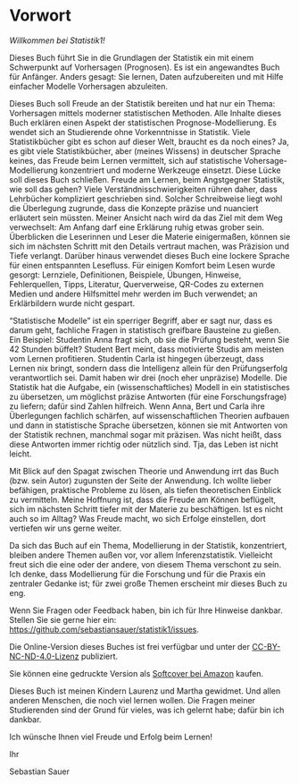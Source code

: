 
\pagenumbering{roman} 
\setcounter{page}{7}


# Vorwort  {.unnumbered}

*Willkommen bei Statistik1!*


Dieses Buch führt Sie in die Grundlagen der Statistik ein mit einem Schwerpunkt auf Vorhersagen (Prognosen).
Es ist ein angewandtes Buch für Anfänger.
Anders gesagt: Sie lernen, Daten aufzubereiten und mit Hilfe einfacher Modelle Vorhersagen abzuleiten.

Dieses Buch soll Freude an der Statistik bereiten und hat nur ein Thema: 
Vorhersagen mittels moderner statistischen Methoden. 
Alle Inhalte dieses Buch erklären einen Aspekt der statistischen Prognose-Modellierung.
Es wendet sich an Studierende ohne Vorkenntnisse in Statistik. 
Viele Statistikbücher gibt es schon auf dieser Welt, braucht es da noch eines? 
<!-- Kritische Stimmen würden vielleicht anmerken,  -->
<!-- dass schon ein einziges Statistikbuch eines zu viel sei. -->
Ja, es gibt viele Statistikbücher, aber (meines Wissens)  in deutscher Sprache keines, 
das Freude beim Lernen vermittelt, sich auf statistische Vohersage-Modellierung konzentriert 
und moderne Werkzeuge einsetzt. 
Diese Lücke soll dieses Buch schließen.
Freude am Lernen, beim Angstgegner Statistik, wie soll das gehen? 
Viele Verständnisschwierigkeiten rühren daher, 
dass Lehrbücher kompliziert geschrieben sind. 
Solcher Schreibweise liegt wohl die
Überlegung zugrunde, dass die Konzepte präzise und nuanciert erläutert sein müssten. 
Meiner Ansicht nach wird da das Ziel mit dem Weg verwechselt: 
Am Anfang darf eine Erklärung ruhig etwas grober sein.
Überblicken die Leserinnen und Leser die Materie einigermaßen, 
können sie sich im nächsten Schritt mit den Details vertraut machen, was Präzision und Tiefe verlangt. 
Darüber hinaus verwendet dieses Buch eine lockere Sprache für einen entspannten Lesefluss. 
Für einigen Komfort beim Lesen wurde gesorgt: 
Lernziele, Definitionen, Beispiele, Übungen, Hinweise, Fehlerquellen, Tipps, Literatur, 
Querverweise, QR-Codes zu externen Medien und andere Hilfsmittel mehr werden im Buch verwendet;
an Erklärbildern wurde nicht gespart. 

<!-- Der Inhalt des Buches ist ganz auf statistische Modelle zur Vorhersage ausgerichtet. -->
"Statistische Modelle" ist ein sperriger Begriff, aber er sagt nur, dass es darum geht, 
fachliche Fragen in statistisch greifbare Bausteine zu gießen. 
Ein Beispiel: Studentin Anna fragt sich, ob sie die Prüfung besteht, wenn Sie 42 Stunden büffelt?
Student Bert meint, dass motivierte Studis am meisten vom Lernen profitieren. 
Studentin Carla ist hingegen überzeugt, dass Lernen nix bringt, 
sondern dass die Intelligenz allein für den Prüfungserfolg verantwortlich sei.
Damit haben wir drei (noch eher unpräzise) Modelle. 
Die Statistik hat  die Aufgabe, ein (wissenschaftliches) Modell in ein statistisches zu übersetzen,
um möglichst präzise Antworten (für eine Forschungsfrage) zu liefern; 
dafür sind Zahlen hilfreich. 
Wenn Anna, Bert und Carla ihre Überlegungen fachlich schärfen,
auf wissenschaftlichen Theorien aufbauen und dann in statistische Sprache übersetzen, 
können sie mit Antworten von der Statistik rechnen, manchmal sogar mit präzisen. 
Was nicht heißt, dass diese Antworten immer richtig oder nützlich sind. 
Tja, das Leben ist nicht leicht. 

Mit Blick auf den Spagat zwischen Theorie und Anwendung irrt das Buch (bzw. sein Autor) zugunsten der Seite der Anwendung. 
Ich wollte lieber befähigen, praktische Probleme zu lösen, 
als tiefen theoretischen Einblick zu vermitteln. 
Meine Hoffnung ist, dass die Freude am Können beflügelt, 
sich im nächsten Schritt tiefer mit der Materie zu beschäftigen. 
Ist es nicht auch so im Alltag? Was Freude macht, 
wo sich Erfolge einstellen, dort vertiefen wir uns gerne weiter.

Da sich das Buch auf ein Thema, Modellierung in der Statistik, konzentriert, 
bleiben andere Themen außen vor, vor allem Inferenzstatistik. 
Vielleicht freut sich die eine oder der andere, von diesem Thema verschont zu sein. 
Ich denke, dass Modellierung für die Forschung und für die Praxis ein zentraler Gedanke ist; 
für zwei große Themen erscheint mir dieses Buch zu eng. 


Wenn Sie Fragen oder Feedback haben, bin ich für Ihre Hinweise dankbar. Stellen Sie sie gerne hier ein: <https://github.com/sebastiansauer/statistik1/issues>.

Die Online-Version dieses Buches ist frei verfügbar und unter der [CC-BY-NC-ND-4.0-Lizenz](https://creativecommons.org/licenses/by-nc-nd/4.0/deed.de) publiziert.


::: {.content-visible when-format="html"}
Sie können eine gedruckte Version als [Softcover bei Amazon](https://www.amazon.de/Statistik1-Einf%C3%BChrung-Statistik-Schwerpunkt-Prognose-Modellierung/dp/B0DY66SCTR?) kaufen.
:::


Dieses Buch ist meinen Kindern Laurenz und Martha gewidmet. 
Und allen anderen Menschen, die noch viel lernen wollen.
Die Fragen meiner Studierenden sind der Grund für vieles, was ich gelernt habe; 
dafür bin ich dankbar.

Ich wünsche Ihnen viel Freude und Erfolg beim Lernen!


Ihr

Sebastian Sauer




```{=latex}
\clearpage 
\setcounter{tocdepth}{1}
\tableofcontents 

\cleardoublepage  % Ensures chapter starts on a new right-hand page in two-sided mode
\pagenumbering{arabic}  % Switch to Arabic numbering
\setcounter{page}{1}    % Reset page number to 1
```




